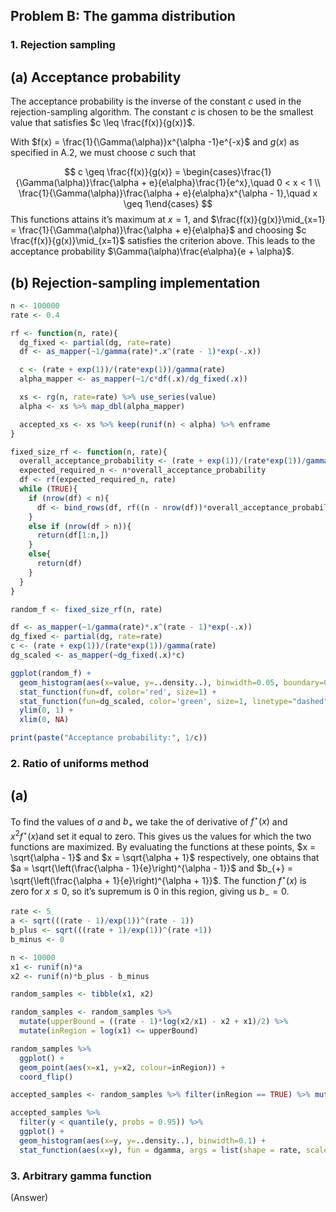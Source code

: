 ## Problem B: The gamma distribution


### 1. Rejection sampling

## (a) Acceptance probability

The acceptance probability is the inverse of the constant $c$ used in the rejection-sampling algorithm. The constant $c$ is chosen to be the smallest value that satisfies $c \leq \frac{f(x)}{g(x)}$. 

With $f(x) = \frac{1}{\Gamma(\alpha)}x^{\alpha -1}e^{-x}$ and $g(x)$ as specified in A.2, we must choose $c$ such that

$$
c \geq \frac{f(x)}{g(x)} = \begin{cases}\frac{1}{\Gamma(\alpha)}\frac{\alpha + e}{e\alpha}\frac{1}{e^x},\quad 0 < x < 1 \\ 
\frac{1}{\Gamma(\alpha)}\frac{\alpha + e}{e\alpha}x^{\alpha - 1},\quad x \geq 1\end{cases}
$$
This functions attains it's maximum at $x=1$, and $\frac{f(x)}{g(x)}\mid_{x=1} = \frac{1}{\Gamma(\alpha)}\frac{\alpha + e}{e\alpha}$ and choosing $c \frac{f(x)}{g(x)}\mid_{x=1}$ satisfies the criterion above. This leads to the acceptance probability $\Gamma(\alpha)\frac{e\alpha}{e + \alpha}$.

## (b) Rejection-sampling implementation


```r
n <- 100000
rate <- 0.4

rf <- function(n, rate){
  dg_fixed <- partial(dg, rate=rate)
  df <- as_mapper(~1/gamma(rate)*.x^(rate - 1)*exp(-.x))

  c <- (rate + exp(1))/(rate*exp(1))/gamma(rate)
  alpha_mapper <- as_mapper(~1/c*df(.x)/dg_fixed(.x))

  xs <- rg(n, rate=rate) %>% use_series(value)
  alpha <- xs %>% map_dbl(alpha_mapper)

  accepted_xs <- xs %>% keep(runif(n) < alpha) %>% enframe
}

fixed_size_rf <- function(n, rate){
  overall_acceptance_probability <- (rate + exp(1))/(rate*exp(1))/gamma(rate)
  expected_required_n <- n*overall_acceptance_probability
  df <- rf(expected_required_n, rate)
  while (TRUE){
    if (nrow(df) < n){
      df <- bind_rows(df, rf((n - nrow(df))*overall_acceptance_probability, rate))
    }
    else if (nrow(df > n)){
      return(df[1:n,])
    }
    else{
      return(df)
    }
  }
}

random_f <- fixed_size_rf(n, rate)

df <- as_mapper(~1/gamma(rate)*.x^(rate - 1)*exp(-.x))
dg_fixed <- partial(dg, rate=rate)
c <- (rate + exp(1))/(rate*exp(1))/gamma(rate)
dg_scaled <- as_mapper(~dg_fixed(.x)*c)

ggplot(random_f) +
  geom_histogram(aes(x=value, y=..density..), binwidth=0.05, boundary=0) +
  stat_function(fun=df, color='red', size=1) +
  stat_function(fun=dg_scaled, color='green', size=1, linetype="dashed") +
  ylim(0, 1) +
  xlim(0, NA)

print(paste("Acceptance probability:", 1/c))
```



### 2. Ratio of uniforms method

## (a)

To find the values of $a$ and $b_{+}$ we take the of derivative of $f^{\star}(x)$ and $x^2f^{\star}(x)$and set it equal to zero. This gives us the values for which the two functions are maximized. By evaluating the functions at these points, $x = \sqrt{\alpha - 1}$ and $x = \sqrt{\alpha + 1}$ respectively, one obtains that
$a = \sqrt{\left(\frac{\alpha - 1}{e}\right)^{\alpha - 1}}$ and $b_{+} = \sqrt{\left(\frac{\alpha + 1}{e}\right)^{\alpha + 1}}$. The function $f^{\star}(x)$ is zero for $x \leq 0$, so it's supremum is 0 in this region, giving us $b_{-} = 0$.

```r
rate <- 5
a <- sqrt(((rate - 1)/exp(1))^(rate - 1))
b_plus <- sqrt(((rate + 1)/exp(1))^(rate +1))
b_minus <- 0

n <- 10000
x1 <- runif(n)*a
x2 <- runif(n)*b_plus - b_minus

random_samples <- tibble(x1, x2)

random_samples <- random_samples %>%
  mutate(upperBound = ((rate - 1)*log(x2/x1) - x2 + x1)/2) %>%
  mutate(inRegion = log(x1) <= upperBound)

random_samples %>%
  ggplot() +
  geom_point(aes(x=x1, y=x2, colour=inRegion)) +
  coord_flip()

accepted_samples <- random_samples %>% filter(inRegion == TRUE) %>% mutate(y = x2/x1)

accepted_samples %>%
  filter(y < quantile(y, probs = 0.95)) %>%
  ggplot() +
  geom_histogram(aes(x=y, y=..density..), binwidth=0.1) +
  stat_function(aes(x=y), fun = dgamma, args = list(shape = rate, scale = 1))
```






### 3. Arbitrary gamma function

(Answer)

